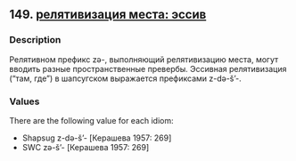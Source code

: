 ## 149. <a href =  'https://agricolamz.github.io/The_Circassian_Isoglosses_Database/149.html'>релятивизация места: эссив</a>
### Description

Релятивном префикс zə-, выполняющий релятивизацию места, могут вводить разные пространственные превербы. Эссивная релятивизация ("там, где") в шапсугском выражается префиксами z-də-š'-.

### Values
There are the following value for each idiom:

* Shapsug  z-də-š'- [Керашева 1957: 269] 
* SWC  zə-š'- [Керашева 1957: 269] 

